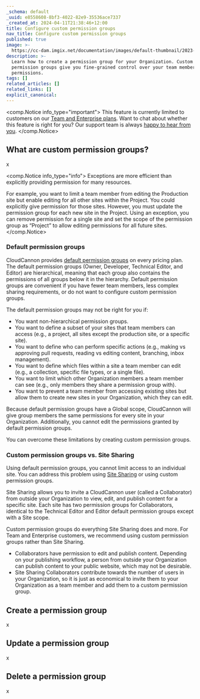 ```yaml
---
_schema: default
_uuid: e8558608-8bf3-4022-82e9-35536ace7337
_created_at: 2024-04-11T21:38:46+12:00
title: Configure custom permission groups
nav_title: Configure custom permission groups
published: true
image: >-
  https://cc-dam.imgix.net/documentation/images/default-thumbnail/2023-Q4/CloudCannon-Documentation-Thumbnail.png
description: >-
  Learn how to create a permission group for your Organization. Custom
  permission groups give you fine-grained control over your team members'
  permissions.
tags: []
related_articles: []
related_links: []
explicit_canonical:
---
```

<comp.Notice info_type="important">
  This feature is currently limited to customers on our [Team and Enterprise plans](/pricing/). Want to chat about whether this feature is right for you? Our support team is always [happy to hear from you]().
</comp.Notice>

## What are custom permission groups?

x

<comp.Notice info_type="info">
  Exceptions are more efficient than explicitly providing permission for many resources.

  For example, you want to limit a team member from editing the Production site but enable editing for all other sites within the Project. You could explicitly give permission for those sites. However, you must update the permission group for each new site in the Project. Using an exception, you can remove permission for a single site and set the scope of the permission group as “Project” to allow editing permissions for all future sites.
</comp.Notice>

### Default permission groups

CloudCannon provides [default permission groups](/documentation/articles/default-permission-groups) on every pricing plan. The default permission groups (Owner, Developer, Technical Editor, and Editor) are hierarchical, meaning that each group also contains the permissions of all groups below it in the hierarchy. Default permission groups are convenient if you have fewer team members, less complex sharing requirements, or do not want to configure custom permission groups.

The default permission groups may not be right for you if:

* You want non-hierarchical permission groups.
* You want to define a subset of your sites that team members can access (e.g., a project, all sites except the production site, or a specific site).
* You want to define who can perform specific actions (e.g., making vs approving pull requests, reading vs editing content, branching, inbox management).
* You want to define which files within a site a team member can edit (e.g., a collection, specific file types, or a single file).
* You want to limit which other Organization members a team member can see (e.g., only members they share a permission group with).
* You want to prevent a team member from accessing existing sites but allow them to create new sites in your Organization, which they can edit.

Because default permission groups have a Global scope, CloudCannon will give group members the same permissions for every site in your Organization. Additionally, you cannot edit the permissions granted by default permission groups.

You can overcome these limitations by creating custom permission groups.

### Custom permission groups vs. Site Sharing

Using default permission groups, you cannot limit access to an individual site. You can address this problem using [Site Sharing](/documentation/articles/sharing-on-a-per-site-basis/) or using custom permission groups.

Site Sharing allows you to invite a CloudCannon user (called a Collaborator) from outside your Organization to view, edit, and publish content for a specific site. Each site has two permission groups for Collaborators, identical to the Technical Editor and Editor default permission groups except with a Site scope.

Custom permission groups do everything Site Sharing does and more. For Team and Enterprise customers, we recommend using custom permission groups rather than Site Sharing.

* Collaborators have permission to edit and publish content. Depending on your publishing workflow, a person from outside your Organization can publish content to your public website, which may not be desirable.
* Site Sharing Collaborators contribute towards the number of users in your Organization, so it is just as economical to invite them to your Organization as a team member and add them to a custom permission group.

## Create a permission group

x

## Update a permission group

x

## Delete a permission group

x